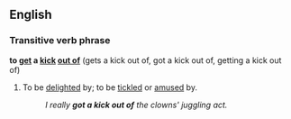 ==English==
===Transitive verb phrase===
'''to [[get]] a [[kick]] [[out of]]'''  (gets a kick out of, got a kick out of, getting a kick out of)

#To be [[delight]]ed by; to be [[tickle]]d or [[amuse]]d by.
#:''I really '''got a kick out of''' the clowns' juggling act.''